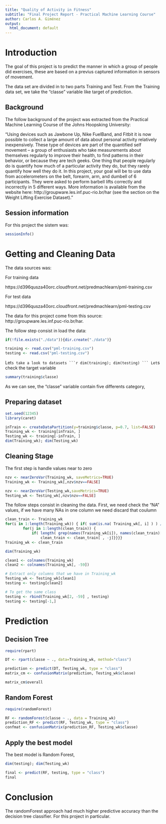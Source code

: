 ```yaml
---
title: "Quality of Activity in Fitness"
subtitle: "Final Project Report - Practical Machine Learning Course"
author: Carlos A. Giménez
output:
  html_document: default
---
```


# Introduction

The goal of this project is to predict the manner in which a group of people did exercises, these 
are based on a previus captured information in sensors of movement.

The data set are divided in to two parts Training and Test. From the Training data set, we take 
the "classe" variable like target of prediction.

## Background

The follow background of the project was extracted from the Practical Machine Learning Course
of the Johns Hoopsking University:

"Using devices such as Jawbone Up, Nike FuelBand, and Fitbit it is now possible to collect a large 
amount of data about personal activity relatively inexpensively. These type of devices are part of 
the quantified self movement – a group of enthusiasts who take measurements about themselves 
regularly to improve their health, to find patterns in their behavior, or because they are tech 
geeks. One thing that people regularly do is quantify how much of a particular activity they do, 
but they rarely quantify how well they do it. In this project, your goal will be to use data from
accelerometers on the belt, forearm, arm, and dumbell of 6 participants. They were asked to perform
barbell lifts correctly and incorrectly in 5 different ways. More information is available from the
website here: http://groupware.les.inf.puc-rio.br/har (see the section on the Weight Lifting 
Exercise Dataset)."

## Session information
For this project the sistem was:
```r
sessionInfo()
```

# Getting and Cleaning Data

The data sources was:

For training data

https://d396qusza40orc.cloudfront.net/predmachlearn/pml-training.csv

For test data

https://d396qusza40orc.cloudfront.net/predmachlearn/pml-testing.csv


The data for this project come from this source: http://groupware.les.inf.puc-rio.br/har. 

The follow step consist in load the data:
```r
if(!file.exists("./data")){dir.create("./data")}

training <- read.csv("pml-training.csv")
testing <- read.csv("pml-testing.csv")
```
Let`s take a look to datasets
```r
dim(training); dim(testing)
```
Let`s check the target variable
```r
summary(training$classe)
```
As we can see, the "classe" variable contain five differents category, 

## Preparing dataset

```r
set.seed(12345)
library(caret)
```

```r
inTrain <- createDataPartition(y=training$classe, p=0.7, list=FALSE)
Training_wk <- training[inTrain, ]
Testing_wk <- training[-inTrain, ]
dim(Training_wk); dim(Testing_wk)
```

## Cleaning Stage

The first step is handle values near to zero

```r
nzv <- nearZeroVar(Training_wk, saveMetrics=TRUE)
Training_wk <- Training_wk[,nzv$nzv==FALSE]

nzv <- nearZeroVar(Testing_wk,saveMetrics=TRUE)
Testing_wk <- Testing_wk[,nzv$nzv==FALSE]
```


The follow steps consist in cleaning the data. First, we need check the "NA" values, if we have
many NAs in one column we need discard that coulumn

```r
clean_train <- Training_wk
for(i in 1:length(Training_wk)) { if( sum(is.na( Training_wk[, i] ) ) /nrow(Training_wk) >= .5) {
        for(j in 1:length(clean_train)) {
            if( length( grep(names(Training_wk[i]), names(clean_train)[j]) ) == 1)  {
                clean_train <- clean_train[ , -j]}}}}
Training_wk <- clean_train
```

```r
dim(Training_wk)
```

```r
clean1 <- colnames(Training_wk)
clean2 <- colnames(Training_wk[, -59]) 
```
```r
# Extract only columns that we have in Training_wk
Testing_wk <- Testing_wk[clean1]         
testing <- testing[clean2]
```

```r
# To get the same class 
testing <- rbind(Training_wk[2, -59] , testing)
testing <- testing[-1,]
```


# Prediction

## Decision Tree
```r
require(rpart)
```

```r
DT <- rpart(classe ~ ., data=Training_wk, method="class")
```
```r
prediction <- predict(DT, Testing_wk, type = "class")
matrix_cm <- confusionMatrix(prediction, Testing_wk$classe)

matrix_cm$overall
```


## Random Forest

```r
require(randomForest)
```


```r
RF <- randomForest(classe ~ ., data = Training_wk)
prediction_RF <- predict(RF, Testing_wk, type = "class")
confmat <- confusionMatrix(prediction_RF, Testing_wk$classe)
```

## Apply the best model

The best model is Random Forest,

```r
dim(testing); dim(Testing_wk)
```



```r
final <- predict(RF, testing, type = "class")
final
```

# Conclusion
The randomForest approach had much higher predictive accuracy than the decision tree classifier. For
this project in particular.